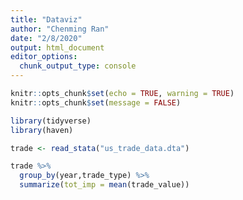 ```yaml
---
title: "Dataviz"
author: "Chenming Ran"
date: "2/8/2020"
output: html_document
editor_options: 
  chunk_output_type: console
---
```

```r
knitr::opts_chunk$set(echo = TRUE, warning = TRUE)
knitr::opts_chunk$set(message = FALSE)
```


```r
library(tidyverse)
library(haven)
```

```r
trade <- read_stata("us_trade_data.dta")
```

```r
trade %>%
  group_by(year,trade_type) %>%
  summarize(tot_imp = mean(trade_value)) 
```

